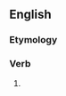 ==English==

===Etymology===
{{suffix|en|melt|eth}}

===Verb===
{{head|en|verb form}}

# {{en-archaic third-person singular of|melt}}